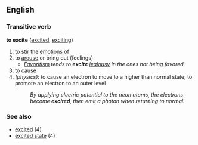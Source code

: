 ==English==

===Transitive verb===
'''to excite''' ([[excited]], [[exciting]])

#to stir the [[emotion]]s of
#to [[arouse]] or bring out (feelings)
#*''[[Favoritism]] tends to '''excite''' [[jealousy]] in the ones not being favored.''
#to [[cause]]
#''(physics)'': to cause an electron to move to a higher than normal state; to promote an electron to an outer level
#:''By applying electric potential to the neon atoms, the electrons become '''excited''', then emit a photon when returning to normal.''

===See also===
*[[excited]] (4)
*[[excited state]] (4)